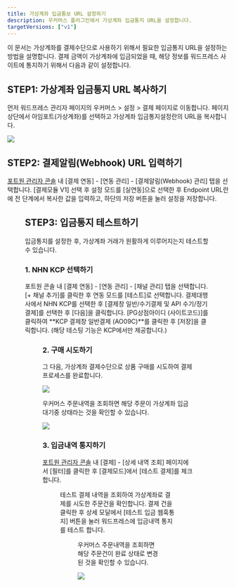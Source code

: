```yaml
---
title: 가상계좌 입금통보 URL 설정하기
description: 우커머스 플러그인에서 가상계좌 입금통지 URL을 설정합니다.
targetVersions: ["v1"]
---
```




이 문서는 가상계좌를 결제수단으로 사용하기 위해서 필요한 입금통지 URL을 설정하는 방법을 설명합니다.
결제 금액이 가상계좌에 입금되었을 때, 해당 정보를 워드프레스 사이트에 통지하기 위해서 다음과 같이
설정합니다.

## STEP1: 가상계좌 입금통지 URL 복사하기

먼저 워드프레스 관리자 페이지의 우커머스 > 설정 > 결제 페이지로 이동합니다. 페이지 상단에서 아임포트(가상계좌)를 선택하고 가상계좌 입금통지설정란의 URL을 복사합니다.

![](/gitbook-assets/ko/vbank-1.png)

## STEP2: 결제알림(Webhook) URL 입력하기

[포트원 관리자 콘솔](http://admin.portone.io) 내 \[결제 연동] - \[연동 관리] - \[결제알림(Webhook) 관리]
탭을 선택합니다. \[결제모듈 V1] 선택 후 설정 모드를 \[실연동]으로 선택한 후 Endpoint URL란에
전 단계에서 복사한 값을 입력하고, 하단의 저장 버튼을 눌러 설정을 저장합니다.

<Figure src={image1} />

## STEP3: 입금통지 테스트하기

입금통지를 설정한 후, 가상계좌 거래가 원활하게 이루어지는지 테스트할 수 있습니다.

### 1. NHN KCP 선택하기

포트원 콘솔 내 \[결제 연동] - \[연동 관리] - \[채널 관리] 탭을 선택합니다.
\[+ 채널 추가]를 클릭한 후 연동 모드를 \[테스트]로 선택합니다. 결제대행사에서 NHN KCP를 선택한 후
\[결제창 일반/수기결제 및 API 수기/정기결제]를 선택한 후 \[다음]을 클릭합니다.
\[PG상점아이디 (사이트코드)]를 클릭하여 \*\*KCP 결제창 일반결제 (AO09C)\*\*를 클릭한 후 \[저장]을 클릭합니다.
(해당 테스팅 기능은 KCP에서만 제공합니다.)

<Figure src={image2} />

### 2. 구매 시도하기

그 다음, 가상계좌 결제수단으로 상품 구매를 시도하여 결제 프로세스를 완료합니다.

![](/gitbook-assets/ko/vbank-4.png)

우커머스 주문내역을 조회하면 해당 주문이 가상계좌 입금대기중 상태라는 것을 확인할 수 있습니다.

![](/gitbook-assets/ko/vbank-5.png)

### 3. 입금내역 통지하기

[포트원 관리자 콘솔](http://admin.portone.io) 내 \[결제] - \[상세 내역 조회] 페이지에서 \[필터]를
클릭한 후 \[결제모드]에서 \[테스트 결제]를 체크합니다.

<Figure src={image3} />

테스트 결제 내역을 조회하여 가상계좌로 결제를 시도한 주문건을 확인합니다.
결제 건을 클릭한 후 상세 모달에서 \[테스트 입금 웹훅통지] 버튼을 눌러 워드프레스에 입금내역 통지를 테스트 합니다.

<Figure src={image4} />

우커머스 주문내역을 조회하면 해당 주문건이 완료 상태로 변경된 것을 확인할 수 있습니다.

![](/gitbook-assets/ko/vbank-7.png)

